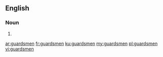 ==English==

===Noun===
{{head|en}}

# {{plural of|guardsman}}

[[ar:guardsmen]]
[[fr:guardsmen]]
[[ku:guardsmen]]
[[my:guardsmen]]
[[pl:guardsmen]]
[[vi:guardsmen]]